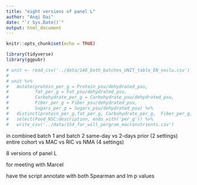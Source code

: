 ```yaml
---
title: "eight versions of panel L"
author: "Anqi Dai"
date: "`r Sys.Date()`"
output: html_document
---
```


```r
knitr::opts_chunk$set(echo = TRUE)
```

```r
library(tidyverse)
library(ggpubr)
```

```r
# unit <- read_csv('../data/148_both_batches_UNIT_table_EN_exclu.csv')
# 
# unit %>% 
#   mutate(protein_per_g = Protein_psu/dehydrated_psu,
#          fat_per_g = Fat_psu/dehydrated_psu,
#          Carbohydrate_per_g = Carbohydrate_psu/dehydrated_psu,
#          Fiber_per_g = Fiber_psu/dehydrated_psu,
#          Sugars_per_g = Sugars_psu/dehydrated_psu) %>% 
#   distinct(protein_per_g,fat_per_g, Carbohydrate_per_g,  Fiber_per_g, Sugars_per_g, .keep_all = T) %>% 
#   select(Food_NSC:description, ends_with('per_g')) %>% 
#   write_csv('../data/154_for_will_pergram_macronutrients.csv')
```

in combined batch 1 and batch 2
  same-day vs 2-days prior (2 settings)
  entire cohort vs MAC vs RIC vs NMA (4 settings)

8 versions of panel L

for meeting with Marcel

have the script annotate with both Spearman and lm p values

```r

```

